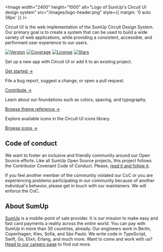 
<Meta title="Introduction/Welcome" />

<Image
  width="2400"
  height="1000"
  alt="Logo of SumUp's Circuit UI design system"
  src="/images/logo-header.png"
  style={{ margin: '0 auto 36px' }}
/>

<Intro>
  Circuit UI is the web implementation of the SumUp Circuit Design System. Our
  primary goal is to create a system that can be used to build a wide variety of
  web applications, while providing a consistent, accessible, and performant
  user experience to our users.
</Intro>

[![Version](https://img.shields.io/npm/v/@sumup/circuit-ui)](https://www.npmjs.com/package/@sumup/circuit-ui) [![Coverage](https://img.shields.io/codecov/c/github/sumup-oss/circuit-ui)](https://codecov.io/gh/sumup-oss/circuit-ui) [![License](https://img.shields.io/github/license/sumup-oss/circuit-ui)](https://github.com/sumup-oss/circuit-ui/tree/main/LICENSE) [![Stars](https://img.shields.io/github/stars/sumup-oss/circuit-ui?style=social)](https://github.com/sumup-oss/circuit-ui/)

<Teaser title="Getting started">

Set up a new app with Circuit UI or add it to an existing project.

[Get started →](Introduction/Getting-Started/Docs)

</Teaser>

<Teaser title="Contributing">

File a bug report, suggest a change, or open a pull request.

[Contribute →](Contributing/Overview/Docs)

</Teaser>

<Teaser title="Design tokens">

Learn about our foundations such as colors, spacing, and typography.

[Browse theme reference →](Features/Theme/Docs)

</Teaser>

<Teaser title="Icons">

Explore available icons in the Circuit UI icons library.

[Browse icons →](Features/Icons/Docs)

</Teaser>

<div style={{ clear: 'both', height: '2rem' }} />

## Code of conduct

We want to foster an inclusive and friendly community around our Open Source efforts. Like all SumUp Open Source projects, this project follows the Contributor Covenant Code of Conduct. Please, [read it and follow it](https://github.com/sumup-oss/circuit-ui/blob/main/CODE_OF_CONDUCT.md).

If you feel another member of the community violated our CoC or you are experiencing problems participating in our community because of another individual's behavior, please get in touch with our maintainers. We will enforce the CoC.

## About SumUp

[SumUp](https://sumup.com) is a mobile-point of sale provider. It is our mission to make easy and fast card payments a reality across the _entire_ world. You can pay with SumUp in more than 30 countries, already. Our engineers work in Berlin, Copenhagen, Kiev, Sofia, and Sāo Paulo. We write code in TypeScript, Swift, Go, Elixir, Erlang, and much more. Want to come and work with us? [Head to our careers page](https://sumup.com/careers) to find out more.

